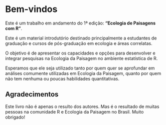 # Bem-vindos {.unnumbered}

Este é um trabalho em andamento do 1ª edição: **"Ecologia de Paisagens com R"**.

Este é um material introdutório destinado principalmente a estudantes de graduação e cursos de pós-graduação em ecologia e áreas correlatas.

O objetivo é de apresentar os capacidades e opções para desenvolver e integrar pesquisas na Ecologia da Paisagem no ambiente estatística de R.

Esperamos que ele seja utilizado tanto por quem quer se aprofundar em análises comumente utilizadas em Ecologia da Paisagem, quanto por quem não tem nenhuma ou poucas habilidades quantitativas.

## Agradecimentos

Este livro não é apenas o resulto dos autores. Mas é o resultado de muitas pessoas na comunidade R e Ecologia da Paisagem no Brasil. Muito obrigado!
